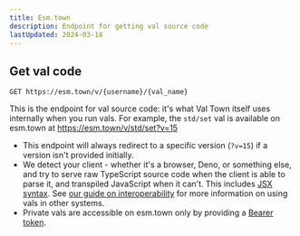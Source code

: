 ```yaml
---
title: Esm.town
description: Endpoint for getting val source code
lastUpdated: 2024-03-18
---
```


## Get val code

```
GET https://esm.town/v/{username}/{val_name}
```

This is the endpoint for val source code: it's what Val Town itself
uses internally when you run vals. For example, the `std/set` val
is available on esm.town at https://esm.town/v/std/set?v=15

- This endpoint will always redirect to a specific version (`?v=15`)
  if a version isn't provided initially.
- We detect your client - whether it's a browser, Deno, or something
  else, and try to serve raw TypeScript source code when the client
  is able to parse it, and transpiled JavaScript when it can't.
  This includes [JSX syntax](/types/http/jsx/).
  See [our guide on interoperability](/guides/interop/) for more
  information on using vals in other systems.
- Private vals are accessible on esm.town only by providing a
  [Bearer token](/api/authentication).
